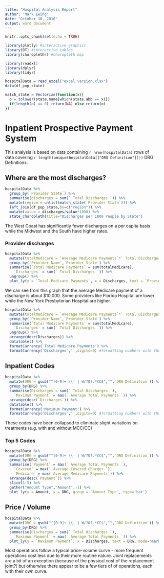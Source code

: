 ```yaml
---
title: "Hospital Analysis Report"
author: "Mark Ewing"
date: "October 10, 2016"
output: word_document
---
```


```r
knitr::opts_chunk$set(echo = TRUE)

library(plotly) #interactive graphics
library(DT) #interactive tables
library(choroplethr) #choropleth map

library(readxl)
library(dplyr)
library(tidyr)

hospitalData = read_excel("excel version.xlsx")
data(df_pop_state)

match_state = Vectorize(function(x){
  o = tolower(state.name[which(state.abb == x)])
  if(length(o) == 0) return(NA) else return(o)
})
```

# Inpatient Prospective Payment System

This analysis is based on data containing `r nrow(hospitalData)` rows of data covering `r length(unique(hospitalData[["DRG Definition"]]))` DRG Definitions.

## Where are the most discharges?

```r
hospitalData %>% 
  group_by(`Provider State`) %>% 
  summarise(discharges = sum(` Total Discharges `)) %>% 
  mutate(region = unlist(match_state(`Provider State`))) %>% 
  left_join(df_pop_state,by=c("region")) %>% 
  mutate(value = discharges/value*1000) %>% 
  state_choropleth(title="Discharges per 1000 People by State")
```

The West Coast has significantly fewer discharges on a per capita basis while the Midwest and the South have higher rates.

### Provider discharges

```r
hospitalData %>% 
  mutate(totalMedicare = `Average Medicare Payments`*` Total Discharges `) %>% 
  group_by(`Provider Name`,`Provider State`) %>% 
  summarise(`Total Medicare Payments` = sum(totalMedicare),
    `Discharges` = sum(` Total Discharges `)) %>% 
  ungroup() %>% 
  plot_ly(y = `Total Medicare Payments`, x = Discharges, text = `Provider Name`, mode = 'markers')
```

We can see from this graph that the average Medicare payment of a discharge is about $10,000.  Some providers like Florida Hospital are lower while the New York Presbyterian Hospital are higher.

```r
hospitalData %>% 
  mutate(totalMedicare = `Average Medicare Payments`*` Total Discharges `) %>% 
  group_by(`Provider Name`,`Provider State`) %>% 
  summarise(`Total Medicare Payments` = sum(totalMedicare),
    `Discharges` = sum(` Total Discharges `)) %>% 
  ungroup() %>% 
  arrange(desc(Discharges)) %>% 
  datatable() %>% 
  formatCurrency('Total Medicare Payments') %>% 
  formatCurrency('Discharges','',digits=0) #formatting numbers with thousands commas
```

## Inpatient Codes

```r
hospitalData %>% 
  mutate(DRG = gsub("^[0-9]+ \\- | W/?O?.*CC$","",`DRG Definition`)) %>% 
  group_by(DRG) %>% 
  summarise(Discharges = sum(` Total Discharges `),
    `Maximum Payment` = max(` Average Total Payments `)) %>% 
  arrange(desc(`Discharges`)) %>% 
  datatable() %>% 
  formatCurrency('Maximum Payment') %>% 
  formatCurrency('Discharges','',digits=0) #formatting numbers with thousands commas
```

These codes have been collapsed to eliminate slight variations on treatments (e.g. with and without MCC/CC)

### Top 5 Codes

```r
hospitalData %>% 
  mutate(DRG = gsub("^[0-9]+ \\- | W/?O?.*CC$","",`DRG Definition`)) %>% 
  group_by(DRG) %>% 
  summarise(`Payment` = max(` Average Total Payments `),
    `Covered` = max(` Average Covered Charges `),
    `Medicare` = max(`Average Medicare Payments`)) %>% 
  arrange(desc(`Payment`)) %>% 
  slice(1:5) %>% 
  gather("Amount Type","Amount",-1) %>% 
  plot_ly(y = Amount, x = DRG, group = `Amount Type`, type='bar')

```

## Price / Volume

```r
hospitalData %>% 
  mutate(DRG = gsub("^[0-9]+ \\- | W/?O?.*CC$","",`DRG Definition`)) %>% 
  group_by(DRG) %>% 
  summarise(Discharges = sum(` Total Discharges `),
    `Maximum Payment` = max(` Average Total Payments `)) %>% 
  plot_ly(y = `Maximum Payment`, x = Discharges, text = DRG, mode='markers')
```

Most operations follow a typical price-volume curve - more frequent operations cost less due to their more routine nature.  Joint replacements are a bit of an exception (because of the physical cost of the replacement joint?) but otherwise there appear to be a few tiers of of operations, each with their own curve.